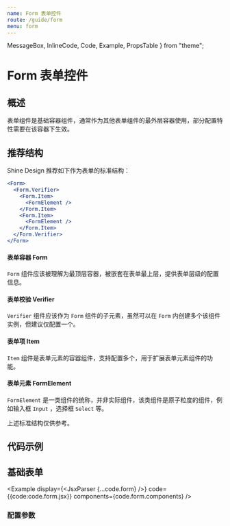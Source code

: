 ```yaml
---
name: Form 表单控件
route: /guide/form
menu: form
---
```


  MessageBox,
  InlineCode,
  Code,
  Example,
  PropsTable
} from "theme";

# Form 表单控件

## 概述

表单组件是基础容器组件，通常作为其他表单组件的最外层容器使用，部分配置特性需要在该容器下生效。

## 推荐结构

Shine Design 推荐如下作为表单的标准结构：

```jsx
<Form>
  <Form.Verifier>
    <Form.Item>
      <FormElement />
    </Form.Item>
    <Form.Item>
      <FormElement />
    </Form.Item>
  </Form.Verifier>
</Form>
```

#### 表单容器 Form
`Form` 组件应该被理解为最顶层容器，被嵌套在表单最上层，提供表单层级的配置信息。

#### 表单校验 Verifier
`Verifier` 组件应该作为 `Form` 组件的子元素，虽然可以在 `Form` 内创建多个该组件实例，但建议仅配置一个。

#### 表单项 Item
`Item` 组件是表单元素的容器组件，支持配置多个，用于扩展表单元素组件的功能。

#### 表单元素 FormElement
`FormElement` 是一类组件的统称，并非实际组件，该类组件是原子粒度的组件，例如输入框 `Input` ，选择框 `Select` 等。

<MessageBox messageType="danger">
上述标准结构仅供参考。
</MessageBox>

## 代码示例

## 基础表单

<Example
  display={<JsxParser {...code.form} />}
  code={{code:code.form.jsx}}
  components={code.form.components}
/>

### 配置参数

<PropsTable of={Form} />

